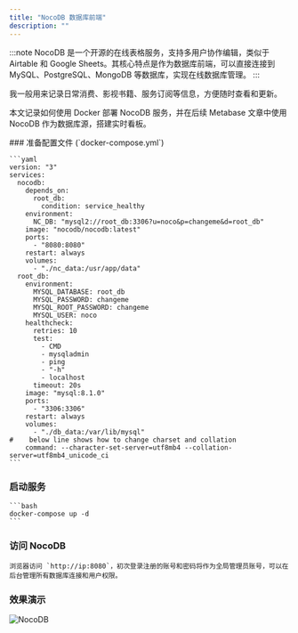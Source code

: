 ```yaml
---
title: "NocoDB 数据库前端"
description: ""
---
```




:::note
NocoDB 是一个开源的在线表格服务，支持多用户协作编辑，类似于 Airtable 和 Google Sheets。其核心特点是作为数据库前端，可以直接连接到 MySQL、PostgreSQL、MongoDB 等数据库，实现在线数据库管理。
:::

我一般用来记录日常消费、影视书籍、服务订阅等信息，方便随时查看和更新。

本文记录如何使用 Docker 部署 NocoDB 服务，并在后续 Metabase 文章中使用 NocoDB 作为数据库源，搭建实时看板。

<Steps>
### 准备配置文件 (`docker-compose.yml`)

    ```yaml
    version: "3"
    services: 
      nocodb: 
        depends_on: 
          root_db: 
            condition: service_healthy
        environment: 
          NC_DB: "mysql2://root_db:3306?u=noco&p=changeme&d=root_db"
        image: "nocodb/nocodb:latest"
        ports: 
          - "8080:8080"
        restart: always
        volumes: 
          - "./nc_data:/usr/app/data"
      root_db: 
        environment: 
          MYSQL_DATABASE: root_db
          MYSQL_PASSWORD: changeme
          MYSQL_ROOT_PASSWORD: changeme
          MYSQL_USER: noco
        healthcheck: 
          retries: 10
          test: 
            - CMD
            - mysqladmin
            - ping
            - "-h"
            - localhost
          timeout: 20s
        image: "mysql:8.1.0"
        ports: 
          - "3306:3306"
        restart: always
        volumes: 
          - "./db_data:/var/lib/mysql"
    #    below line shows how to change charset and collation
        command: --character-set-server=utf8mb4 --collation-server=utf8mb4_unicode_ci
    ```

### 启动服务

    ```bash
    docker-compose up -d
    ```

### 访问 NocoDB

    浏览器访问 `http://ip:8080`，初次登录注册的账号和密码将作为全局管理员账号，可以在后台管理所有数据库连接和用户权限。

### 效果演示

   ![NocoDB](/self-hosted-assets/nocodb.webp)
</Steps>
